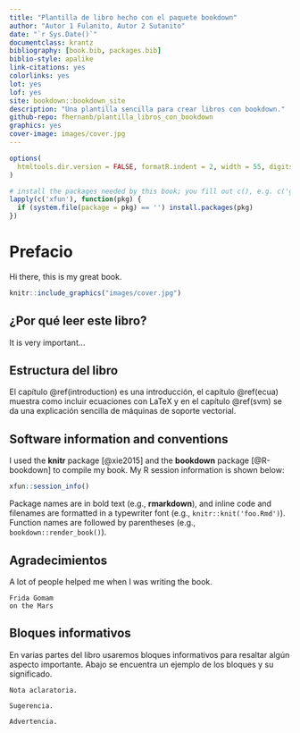 ```yaml
--- 
title: "Plantilla de libro hecho con el paquete bookdown"
author: "Autor 1 Fulanito, Autor 2 Sutanito"
date: "`r Sys.Date()`"
documentclass: krantz
bibliography: [book.bib, packages.bib]
biblio-style: apalike
link-citations: yes
colorlinks: yes
lot: yes
lof: yes
site: bookdown::bookdown_site
description: "Una plantilla sencilla para crear libros con bookdown."
github-repo: fhernanb/plantilla_libros_con_bookdown
graphics: yes
cover-image: images/cover.jpg
---
```


```r
options(
  htmltools.dir.version = FALSE, formatR.indent = 2, width = 55, digits = 4
)

# install the packages needed by this book; you fill out c(), e.g. c('ggplot2', 'dplyr')
lapply(c('xfun'), function(pkg) {
  if (system.file(package = pkg) == '') install.packages(pkg)
})
```

# Prefacio {-}

Hi there, this is my great book.

```r
knitr::include_graphics("images/cover.jpg")
```

## ¿Por qué leer este libro? {-}

It is very important...

## Estructura del libro {-}

El capítulo \@ref(introduction) es una introducción, el capítulo \@ref(ecua) muestra como incluir ecuaciones con LaTeX y en el capítulo \@ref(svm) se da una explicación sencilla de máquinas de soporte vectorial.

## Software information and conventions {-}

I used the **knitr**\index{knitr} package [@xie2015] and the **bookdown**\index{bookdown} package [@R-bookdown] to compile my book. My R session information is shown below:

```r
xfun::session_info()
```

Package names are in bold text (e.g., **rmarkdown**), and inline code and filenames are formatted in a typewriter font (e.g., `knitr::knit('foo.Rmd')`). Function names are followed by parentheses (e.g., `bookdown::render_book()`).

## Agradecimientos {-}

A lot of people helped me when I was writing the book.

```block2
Frida Gomam  
on the Mars
```

## Bloques informativos {-}
En varias partes del libro usaremos bloques informativos para resaltar algún aspecto importante. Abajo se encuentra un ejemplo de los bloques y su significado.

```block2
Nota aclaratoria.
```

```block2
Sugerencia.
```

```block2
Advertencia.
```
